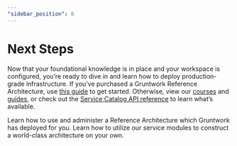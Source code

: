 ```yaml
---
"sidebar_position": 6
---
```



# Next Steps

Now that your foundational knowledge is in place and your workspace is configured, you’re ready to dive in and learn how to deploy production-grade infrastructure. If you’ve purchased a Gruntwork Reference Architecture, use [this guide](/docs/guides/reference-architecture) to get started. Otherwise, view our [courses](/docs/courses) and [guides](/docs/guides), or check out the [Service Catalog API reference](/docs/reference/services/intro) to learn what’s available.

<Grid cols={2}>
  <Card
    title="Set Up Your Reference Architecture"
    href="/docs/guides/reference-architecture"
  >
    Learn how to use and administer a Reference Architecture which Gruntwork has
    deployed for you.
  </Card>
  <Card
    title="Build Your Own Architecture"
    href="/docs/guides#build-your-own-architecture"
  >
    Learn how to utilize our service modules to construct a world-class
    architecture on your own.
  </Card>
</Grid>

